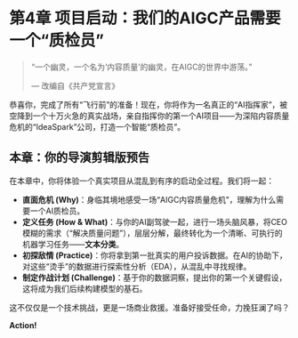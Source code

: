 # 第4章 项目启动：我们的AIGC产品需要一个“质检员” {#sec-project-kickoff}

> “一个幽灵，一个名为‘内容质量’的幽灵，在AIGC的世界中游荡。” 
>
> --- 改编自《共产党宣言》

恭喜你，完成了所有“飞行前”的准备！现在，你将作为一名真正的“AI指挥家”，被空降到一个十万火急的真实战场，亲自指挥你的第一个AI项目——为深陷内容质量危机的“IdeaSpark”公司，打造一个智能“质检员”。

## 本章：你的导演剪辑版预告

在本章中，你将体验一个真实项目从混乱到有序的启动全过程。我们将一起：

*   **直面危机 (Why)**：身临其境地感受一场“AIGC内容质量危机”，理解为什么需要一个AI质检员。
*   **定义任务 (How & What)**：与你的AI副驾驶一起，进行一场头脑风暴，将CEO模糊的需求（“解决质量问题”），层层分解，最终转化为一个清晰、可执行的机器学习任务——**文本分类**。
*   **初探敌情 (Practice)**：你将拿到第一批真实的用户投诉数据。在AI的协助下，对这些“烫手”的数据进行探索性分析（EDA），从混乱中寻找规律。
*   **制定作战计划 (Challenge)**：基于你的数据洞察，提出你的第一个关键假设，这将成为我们后续构建模型的基石。

这不仅仅是一个技术挑战，更是一场商业救援。准备好接受任命，力挽狂澜了吗？

**Action!** 